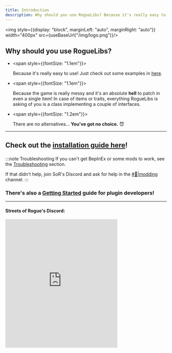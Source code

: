 ```yaml
---
title: Introduction
description: Why should you use RogueLibs? Because it's really easy to use! Also, the game is really messy and it's an absolute hell to patch in even a single item! In case of items or traits, everything RogueLibs is asking of you is a class implementing a couple of interfaces. And, there are no alternatives... You've got no choice. 😈
---
```



<img style={{display: "block", marginLeft: "auto", marginRight: "auto"}} width="400px" src={useBaseUrl("/img/logo.png")}/>

## Why should you use RogueLibs?

- <span style={{fontSize: "1.1em"}}>
  
  Because it's really easy to use! Just check out some examples in [here](https://github.com/SugarBarrel/RogueLibs/tree/main/RogueLibsCore.Test/Tests).
  
  </span>

- <span style={{fontSize: "1.1em"}}>
  
  Because the game is really messy and it's an absolute **hell** to patch in even a single item! In case of items or traits, everything RogueLibs is asking of you is a class implementing a couple of interfaces.

  </span>

- <span style={{fontSize: "1.2em"}}>
  
  There are no alternatives... **You've got no choice.** 😈
  
  </span>

---

<h2>

Check out the [installation guide here](./user/installation)!

</h2>

:::note Troubleshooting
If you can't get BepInEx or some mods to work, see the [Troubleshooting](./user/troubleshooting) section.

If that didn't help, join SoR's Discord and ask for help in the [#🔧|modding](https://discord.gg/m3zuHSwQw2) channel.
:::

<h3>

There's also a [Getting Started](dev/getting-started) guide for plugin developers!

</h3>

---

<h4>Streets of Rogue's Discord:</h4>

<iframe src="https://discord.com/widget?id=187414758536773632&theme=dark" width="350" height="400" allowtransparency="true" frameborder="0" sandbox="allow-popups allow-popups-to-escape-sandbox allow-same-origin allow-scripts"/>

